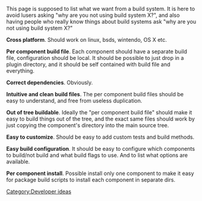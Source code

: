 This page is supposed to list what we want from a build system. It is here to avoid lusers asking "why are you not using build system X?", and also having people who really know things about build systems ask "why are you not using build system X?"

'''Cross platform'''. Should work on linux, bsds, wintendo, OS X etc.

'''Per component build file'''. Each component should have a separate build file, configuration should be local. It should be possible to just drop in a plugin directory, and it should be self contained with build file and everything.

'''Correct dependencies'''. Obviously.

'''Intuitive and clean build files'''. The per component build files should be easy to understand, and free from useless duplication.

'''Out of tree buildable'''. Ideally the "per component build file" should make it easy to build things out of the tree, and the exact same files should work by just copying the component's directory into the main source tree.

'''Easy to customize'''. Should be easy to add custom tests and build methods.

'''Easy build configuration'''. It should be easy to configure which components to build/not build and what build flags to use. And to list what options are available.

'''Per component install'''. Possible install only one component to make it easy for package build scripts to install each component in separate dirs.

[[Category:Developer ideas]]